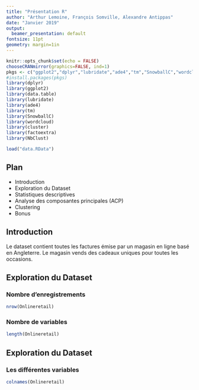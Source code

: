 ```yaml
---
title: "Présentation R"
author: "Arthur Lemoine, François Somville, Alexandre Antippas"
date: "Janvier 2019"
output:
  beamer_presentation: default
fontsize: 11pt
geometry: margin=1in
---
```


```r
knitr::opts_chunk$set(echo = FALSE)
chooseCRANmirror(graphics=FALSE, ind=1)
pkgs <- c("ggplot2","dplyr","lubridate","ade4","tm","SnowballC","wordcloud","cluster","factoextra","NbClust")
#install.packages(pkgs)
library(dplyr)
library(ggplot2)
library(data.table)
library(lubridate)
library(ade4)
library(tm)
library(SnowballC)
library(wordcloud)
library(cluster)
library(factoextra)
library(NbClust)
```

```r
load("data.RData")
```

## Plan
- Introduction
- Exploration du Dataset
- Statistiques descriptives
- Analyse des composantes principales (ACP)
- Clustering
- Bonus

## Introduction 
Le dataset contient toutes les factures émise par un magasin en ligne basé en Angleterre. Le magasin vends des cadeaux uniques pour toutes les occasions.

## Exploration du Dataset 
### Nombre d'enregistrements
```r
nrow(Onlineretail)
```
### Nombre de variables
```r
length(Onlineretail)
```

## Exploration du Dataset
### Les différentes variables
```r
colnames(Onlineretail)
```

